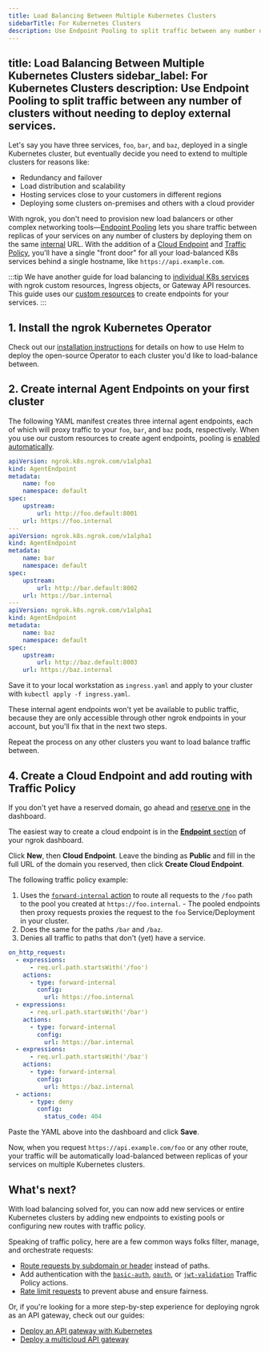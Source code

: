 ```yaml
---
title: Load Balancing Between Multiple Kubernetes Clusters
sidebarTitle: For Kubernetes Clusters
description: Use Endpoint Pooling to split traffic between any number of clusters without needing to deploy external services.
---
```


title: Load Balancing Between Multiple Kubernetes Clusters
sidebar_label: For Kubernetes Clusters
description: Use Endpoint Pooling to split traffic between any number of clusters without needing to deploy external services. 
---


Let's say you have three services, `foo`, `bar`, and `baz`, deployed in a single
Kubernetes cluster, but eventually decide you need to extend to multiple
clusters for reasons like:

- Redundancy and failover
- Load distribution and scalability
- Hosting services close to your customers in different regions
- Deploying some clusters on-premises and others with a cloud provider

<YouTubeEmbed videoId="xD1hZ84uEJs" title="Multi-cluster (and multi-cloud!) ingress in 60 seconds with ngrok" />

With ngrok, you don't need to provision new load balancers or other complex
networking tools—[Endpoint
Pooling](/docs/universal-gateway/endpoint-pooling/) lets you share traffic between
replicas of your services on any number of clusters by deploying them on the same
[internal](/docs/universal-gateway/internal-endpoints/) URL. With the addition
of a [Cloud Endpoint](/docs/universal-gateway/cloud-endpoints) and [Traffic
Policy](/docs/traffic-policy), you'll have a single "front door" for all your
load-balanced K8s services behind a single hostname, like
`https://api.example.com`.

:::tip
We have another guide for load balancing to
[individual K8s
services](/docs/k8s/load-balancing/load-balancing-kubernetes) with
ngrok custom resources, Ingress objects, or Gateway API resources. This guide uses our [custom
resources](/docs/k8s/guides/using-crds) to create endpoints for your services.
:::

## 1. Install the ngrok Kubernetes Operator

Check out our [installation instructions](/docs/k8s/installation/helm/) for
details on how to use Helm to deploy the open-source Operator to each cluster
you'd like to load-balance between.

## 2. Create internal Agent Endpoints on your first cluster

The following YAML manifest creates three internal agent endpoints, each of which
will proxy traffic to your `foo`, `bar`, and `baz` pods, respectively. When you
use our custom resources to create agent endpoints, pooling is [enabled
automatically](/docs/k8s/guides/pooling/#endpoint-pooling-with-agentendpoints).

```yaml
apiVersion: ngrok.k8s.ngrok.com/v1alpha1
kind: AgentEndpoint
metadata:
	name: foo
	namespace: default
spec:
	upstream:
		url: http://foo.default:8001
	url: https://foo.internal
---
apiVersion: ngrok.k8s.ngrok.com/v1alpha1
kind: AgentEndpoint
metadata:
	name: bar
	namespace: default
spec:
	upstream:
		url: http://bar.default:8002
	url: https://bar.internal
---
apiVersion: ngrok.k8s.ngrok.com/v1alpha1
kind: AgentEndpoint
metadata:
	name: baz
	namespace: default
spec:
	upstream:
		url: http://baz.default:8003
	url: https://baz.internal
```

Save it to your local workstation as `ingress.yaml` and apply to your cluster
with `kubectl apply -f ingress.yaml`.

These internal agent endpoints won't yet be available to public traffic, because
they are only accessible through other ngrok endpoints in your account, but
you'll fix that in the next two steps.

Repeat the process on any other clusters you want to load balance traffic
between.

## 4. Create a Cloud Endpoint and add routing with Traffic Policy

If you don't yet have a reserved domain, go ahead and [reserve
one](https://dashboard.ngrok.com/domains) in the dashboard.

The easiest way to create a cloud endpoint is in the [**Endpoint**
section](https://dashboard.ngrok.com/endpoints) of your ngrok dashboard.

Click **New**, then **Cloud Endpoint**. Leave the binding as **Public** and
fill in the full URL of the domain you reserved, then click **Create Cloud
Endpoint**.

The following traffic policy example:

1. Uses the [`forward-internal`
   action](/docs/traffic-policy/actions/forward-internal/) to route all requests to
   the `/foo` path to the pool you created at `https://foo.internal`. - The pooled endpoints then proxy requests proxies the request to the `foo`
   Service/Deployment in your cluster.
2. Does the same for the paths `/bar` and `/baz`.
3. Denies all traffic to paths that don't (yet) have a service.

```yaml
on_http_request:
  - expressions:
      - req.url.path.startsWith('/foo')
    actions:
      - type: forward-internal
        config:
          url: https://foo.internal
  - expressions:
      - req.url.path.startsWith('/bar')
    actions:
      - type: forward-internal
        config:
          url: https://bar.internal
  - expressions:
      - req.url.path.startsWith('/baz')
    actions:
      - type: forward-internal
        config:
          url: https://baz.internal
  - actions:
      - type: deny
        config:
          status_code: 404
```

Paste the YAML above into the dashboard and click **Save**.

Now, when you request `https://api.example.com/foo` or any other route, your
traffic will be automatically load-balanced between replicas of your services on
multiple Kubernetes clusters.

## What's next?

With load balancing solved for, you can now add new services or entire
Kubernetes clusters by adding new endpoints to existing pools or configuring new
routes with traffic policy.

Speaking of traffic policy, here are a few common ways folks filter, manage, and
orchestrate requests:

- [Route requests by subdomain or
  header](/docs/traffic-policy/examples/route-requests/) instead of paths.
- Add authentication with the
  [`basic-auth`](/docs/traffic-policy/actions/basic-auth/),
  [`oauth`](/docs/traffic-policy/actions/oauth/), or
  [`jwt-validation`](/docs/traffic-policy/actions/jwt-validation/) Traffic
  Policy actions.
- [Rate limit requests](/docs/traffic-policy/actions/rate-limit/) to prevent
  abuse and ensure fairness.

Or, if you're looking for a more step-by-step experience for deploying ngrok as
an API gateway, check out our guides:

- [Deploy an API gateway with Kubernetes](/docs/guides/api-gateway/kubernetes/)
- [Deploy a multicloud API
  gateway](/docs/k8s/load-balancing/load-balancing-kubernetes-clusters/)
